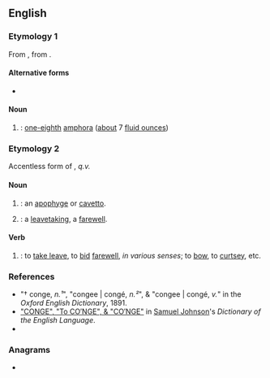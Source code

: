 {{also|congé}}
==English==

===Etymology 1===
From {{uder|en|fr|conge}}, from {{uder|en|la|congius}}.

====Alternative forms====
* {{l|en|congy}}

====Noun====
{{en-noun}}

# {{lb|en|historical|_|units of measure|obsolete}} {{syn of|en|congius|nodot=a}}: [[one-eighth]] [[amphora]] ([[about]] 7 [[fluid ounce]]s)

===Etymology 2===
Accentless form of {{m|en|congé}}, ''q.v.''

====Noun====
{{en-noun}}

# {{lb|en|architecture}} {{alt form|en|congé|nodot=a}}: an [[apophyge]] or [[cavetto]].
# {{alt form|en|congee|nodot=a}}: a [[leavetaking]], a [[farewell]].

====Verb====
{{en-verb|pres_ptc2=congeing}}

# {{syn of|en|congee|nodot=a}}: to [[take leave]], to [[bid]] [[farewell]], ''in various senses''; to [[bow]], to [[curtsey]], etc.

===References===
* "† conge, ''n.¹''", "congee | congé, ''n.²''", & "congee | congé, ''v.''" in the ''Oxford English Dictionary'', 1891.
* [https://books.google.com.hk/books?id=03Q7AAAAcAAJ&pg=PT233 "CONGE", "To CO′NGE", & "CO′NGE"] in [[w:Samuel Johnson|Samuel Johnson]]'s ''Dictionary of the English Language''.
* {{R:OneLook}}

===Anagrams===
* {{anagrams|en|a=cegno|Genco|Gonce|cogen|genco}}